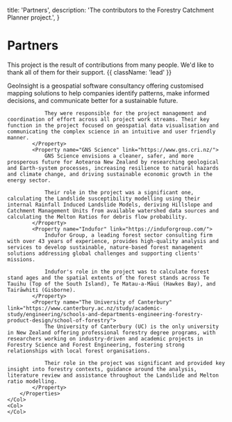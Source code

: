   title: 'Partners',
  description:
    'The contributors to the Forestry Catchment Planner project.',
}

# Partners

This project is the result of contributions from many people. We'd like to thank all of them for their support. {{ className: 'lead' }}

<Row>
    <Col>
        <Properties>
            <Property name="GeoInsight" link="https://www.geoinsight.co.nz/">
                GeoInsight is a geospatial software consultancy offering customised mapping solutions to help companies identify patterns, make informed decisions, and communicate better for a sustainable future.

                They were responsible for the project management and coordination of effort across all project work streams. Their key function in the project focused on geospatial data visualisation and communicating the complex science in an intuitive and user friendly manner.
            </Property>
            <Property name="GNS Science" link="https://www.gns.cri.nz/">
                GNS Science envisions a cleaner, safer, and more prosperous future for Aotearoa New Zealand by researching geological and Earth-system processes, increasing resilience to natural hazards and climate change, and driving sustainable economic growth in the energy sector.

                Their role in the project was a significant one, calculating the Landslide susceptibility modelling using their internal Rainfall Induced Landslide Models, deriving Hillslope and Catchment Management Units from available watershed data sources and calculating the Melton Ratios for debris flow probability.
            </Property>
            <Property name="Indufor" link="https://induforgroup.com/">
                Indufor Group, a leading forest sector consulting firm with over 43 years of experience, provides high-quality analysis and services to develop sustainable, nature-based forest management solutions addressing global challenges and supporting clients' missions.
                
                Indufor's role in the project was to calculate forest stand ages and the spatial extents of the forest stands across Te Tauihu (Top of the South Island), Te Matau-a-Māui (Hawkes Bay), and Tairāwhiti (Gisborne).
            </Property>
            <Property name="The University of Canterbury" link="https://www.canterbury.ac.nz/study/academic-study/engineering/schools-and-departments-engineering-forestry-product-design/school-of-forestry">
                The University of Canterbury (UC) is the only university in New Zealand offering professional forestry degree programs, with researchers working on industry-driven and academic projects in Forestry Science and Forest Engineering, fostering strong relationships with local forest organisations.

                Their role in the project was significant and provided key insight into forestry contexts, guidance around the analysis, literature review and assistance throughout the Landslide and Melton ratio modelling. 
            </Property>
        </Properties>
    </Col>
    <Col>
    </Col>
</Row>